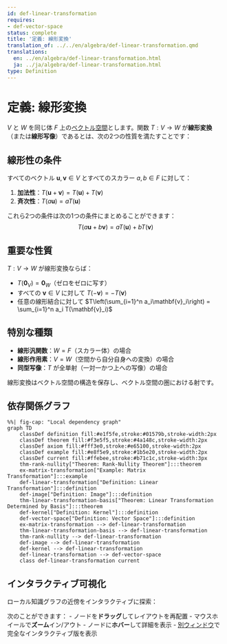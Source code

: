 ```yaml
---
id: def-linear-transformation
requires:
- def-vector-space
status: complete
title: '定義: 線形変換'
translation_of: ../../en/algebra/def-linear-transformation.qmd
translations:
  en: ../en/algebra/def-linear-transformation.html
  ja: ../ja/algebra/def-linear-transformation.html
type: Definition
---
```


# 定義: 線形変換 {#def-linear-transformation}

$V$ と $W$ を同じ体 $F$ 上の[ベクトル空間](def-vector-space.qmd)とします。関数 $T: V \to W$ が**線形変換**（または**線形写像**）であるとは、次の2つの性質を満たすことです：

## 線形性の条件

すべてのベクトル $\mathbf{u}, \mathbf{v} \in V$ とすべてのスカラー $a, b \in F$ に対して：

1. **加法性**：$T(\mathbf{u} + \mathbf{v}) = T(\mathbf{u}) + T(\mathbf{v})$
2. **斉次性**：$T(a\mathbf{u}) = aT(\mathbf{u})$

これら2つの条件は次の1つの条件にまとめることができます：
$$T(a\mathbf{u} + b\mathbf{v}) = aT(\mathbf{u}) + bT(\mathbf{v})$$

## 重要な性質

$T: V \to W$ が線形変換ならば：

- $T(\mathbf{0}_V) = \mathbf{0}_W$（ゼロをゼロに写す）
- すべての $\mathbf{v} \in V$ に対して $T(-\mathbf{v}) = -T(\mathbf{v})$
- 任意の線形結合に対して $T\left(\sum_{i=1}^n a_i\mathbf{v}_i\right) = \sum_{i=1}^n a_i T(\mathbf{v}_i)$

## 特別な種類

- **線形汎関数**：$W = F$（スカラー体）の場合
- **線形作用素**：$V = W$（空間から自分自身への変換）の場合
- **同型写像**：$T$ が全単射（一対一かつ上への写像）の場合

線形変換はベクトル空間の構造を保存し、ベクトル空間の圏における射です。

## 依存関係グラフ

```mermaid
%%| fig-cap: "Local dependency graph"
graph TD
    classDef definition fill:#e1f5fe,stroke:#01579b,stroke-width:2px
    classDef theorem fill:#f3e5f5,stroke:#4a148c,stroke-width:2px
    classDef axiom fill:#fff3e0,stroke:#e65100,stroke-width:2px
    classDef example fill:#e8f5e9,stroke:#1b5e20,stroke-width:2px
    classDef current fill:#ffebee,stroke:#b71c1c,stroke-width:3px
    thm-rank-nullity["Theorem: Rank-Nullity Theorem"]:::theorem
    ex-matrix-transformation["Example: Matrix Transformation"]:::example
    def-linear-transformation["Definition: Linear Transformation"]:::definition
    def-image["Definition: Image"]:::definition
    thm-linear-transformation-basis["Theorem: Linear Transformation Determined by Basis"]:::theorem
    def-kernel["Definition: Kernel"]:::definition
    def-vector-space["Definition: Vector Space"]:::definition
    ex-matrix-transformation --> def-linear-transformation
    thm-linear-transformation-basis --> def-linear-transformation
    thm-rank-nullity --> def-linear-transformation
    def-image --> def-linear-transformation
    def-kernel --> def-linear-transformation
    def-linear-transformation --> def-vector-space
    class def-linear-transformation current
```

## インタラクティブ可視化

ローカル知識グラフの近傍をインタラクティブに探索：

::: {.graph-viz data-id="def-linear-transformation" data-width="700" data-height="500"}
:::

次のことができます：
- ノードを**ドラッグ**してレイアウトを再配置
- マウスホイールで**ズーム**イン/アウト
- ノードに**ホバー**して詳細を表示
- [別ウィンドウ](../../output/interactive/def-linear-transformation.html){target="_blank"}で完全なインタラクティブ版を表示
